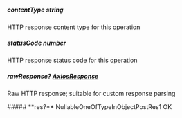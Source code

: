 
##### **contentType** string
HTTP response content type for this operation

##### **statusCode** number
HTTP response status code for this operation

##### **rawResponse?** [AxiosResponse](https://axios-http.com/docs/res_schema)
Raw HTTP response; suitable for custom response parsing

<Collapsible>
    ##### **res?** NullableOneOfTypeInObjectPostRes1
    OK
    <Collapsible.Break/>
    <NullableOneOfTypeInObjectPostRes1/>
</Collapsible>

